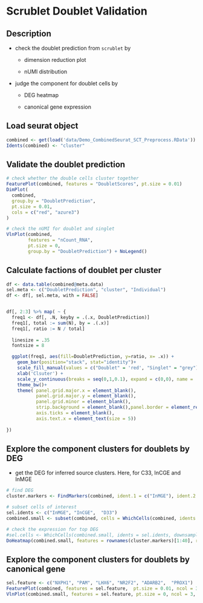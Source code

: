 # Scrublet Doublet Validation

## Description

* check the doublet prediction from `scrublet` by 
  
  * dimension reduction plot 
  
  * nUMI distribution 

* judge the component for doublet cells by

  * DEG heatmap 
  
  * canonical gene expression 
  

## Load seurat object

```r
combined <- get(load('data/Demo_CombinedSeurat_SCT_Preprocess.RData'))
Idents(combined) <- "cluster"
```


## Validate the doublet prediction 

```r
# check whether the double cells cluster together
FeaturePlot(combined, features = "DoubletScores", pt.size = 0.01)
DimPlot(
  combined,
  group.by = "DoubletPrediction",
  pt.size = 0.01,
  cols = c("red", "azure3")
)

# check the nUMI for doublet and singlet
VlnPlot(combined,
        features = "nCount_RNA",
        pt.size = 0,
        group.by = "DoubletPrediction") + NoLegend()
```

## Calculate factions of doublet per cluster 

```r
df <- data.table(combined@meta.data)
sel.meta <- c("DoubletPrediction", "cluster", "Individual")
df <- df[, sel.meta, with = FALSE]


df[, 2:3] %>% map( ~ {
  freq1 <- df[, .N, keyby = .(.x, DoubletPrediction)]
  freq1[, total := sum(N), by = .(.x)]
  freq1[, ratio := N / total]
  
  linesize = .35
  fontsize = 8

  ggplot(freq1, aes(fill=DoubletPrediction, y=ratio, x= .x)) + 
    geom_bar(position="stack", stat="identity")+
    scale_fill_manual(values = c("Doublet" = 'red', "Singlet" = "grey")) +
    xlab('Clsuter') +
    scale_y_continuous(breaks = seq(0,1,0.1), expand = c(0,0), name = 'Percentage')+
    theme_bw()+
    theme( panel.grid.major.x = element_blank(), 
           panel.grid.major.y = element_blank(),
           panel.grid.minor = element_blank(),
           strip.background = element_blank(),panel.border = element_rect(size = linesize),
           axis.ticks = element_blank(), 
           axis.text.x = element_text(size = 5))
  
})


```

## Explore the component clusters for doublets by DEG 

* get the DEG for inferred source clusters. Here, for C33, InCGE and InMGE

```r

# find DEG
cluster.markers <- FindMarkers(combined, ident.1 = c("InMGE"), ident.2 = "InCGE", min.pct = 0.25)

# subset cells of interest
sel.idents <- c("InMGE", "InCGE",  "D33")
combined.small <- subset(combined, cells = WhichCells(combined, idents = sel.idents))

# check the expression for top DEG
#sel.cells <- WhichCells(combined.small, idents = sel.idents, downsample =  355) # for large dataset 
DoHeatmap(combined.small, features = rownames(cluster.markers)[1:40], raster = F)

```

## Explore the component clusters for doublets by canonical gene

```r
sel.feature <- c("NXPH1", "PAM", "LHX6", "NR2F2", "ADARB2",  "PROX1")
FeaturePlot(combined, features = sel.feature,  pt.size = 0.01, ncol = 3)
VlnPlot(combined.small, features = sel.feature, pt.size = 0, ncol = 3, idents = sel.idents)
```



